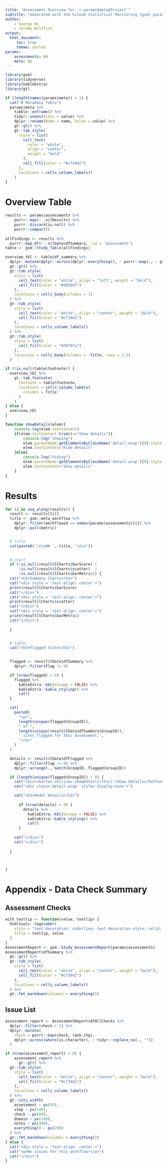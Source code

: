 ```yaml
---
title: "Assessment Overview for `r params$meta$Project`"
subtitle: "Generated with the Gilead Statistical Monitoring {gsm} package"
author: 
    - George Wu
    - Jeremy Wildfire
output:
  html_document:
     toc: true
     theme: united
params:
    assessments: NA
    meta: NA 
---
```


```r
library(gsm)
library(tidyverse)
library(kableExtra)
library(gt)

if (length(names(params$meta)) > 1) {
  cat("# Metadata Table")
  params$meta %>%
    tibble::enframe() %>%
    tidyr::unnest(cols = value) %>%
    dplyr::rename(Name = name, Value = value) %>%
    gt::gt() %>%
    gt::tab_style(
      style = list(
        cell_text(
          color = "white",
          align = "center",
          weight = "bold"
        ),
        cell_fill(color = "#c73442")
      ),
      locations = cells_column_labels()
    )
}
```

# Overview Table
```r
results <- params$assessments %>%
    purrr::map(~ .x$lResults) %>%
    purrr::discard(is.null) %>%
    purrr::compact() 
    
allFindings <- results %>%
  purrr::map_df(~ .x$lData$dfSummary, .id = 'Assessment')
table <- gsm::Study_Table(allFindings)

overview_tbl <- table$df_summary %>%
  dplyr::mutate(dplyr::across(dplyr::everything(), ~ purrr::map(., ~ gt::html(.)))) %>%
  gt::gt() %>%
  gt::tab_style(
    style = list(
      cell_text(color = "white", align = "left", weight = "bold"),
      cell_fill(color = "#50504f")
    ),
    locations = cells_body(columns = 1)
  ) %>%
  gt::tab_style(
    style = list(
      cell_text(color = "white", align = "center", weight = "bold"),
      cell_fill(color = "#c73442")
    ),
    locations = cells_column_labels()
  ) %>%
  gt::tab_style(
    style = list(
      cell_fill(color = "#f8f9fa")
    ),
    locations = cells_body(columns = -Title, rows = 1:2)
  )

if (!is.null(table$footnote)) {
  overview_tbl %>%
    gt::tab_footnote(
      footnote = table$footnote,
      locations = cells_column_labels(
        columns = Title
      )
    )
} else {
  overview_tbl
}
```

```js
function showDetails(elem){
    console.log(elem.textContent)
    if(elem.textContent.trim()=="Show details"){
        console.log("showing")
        elem.parentNode.getElementsByClassName('detail-wrap')[0].style.display=null
        elem.textContent="Hide details"
    }else{
        console.log("hiding")
        elem.parentNode.getElementsByClassName('detail-wrap')[0].style.display="none"
        elem.textContent="Show details"
    }
}
```

# Results
```r

for (i in seq_along(results)) {
  result <- results[[i]]
  title <- gsm::meta_workflow %>%
    dplyr::filter(workflowid == names(params$assessments)[i]) %>%
    dplyr::pull(metric)


  # title
  cat(paste0('\n\n## ', title, '\n\n'))

  
  # chart
  if (!is.null(result$lCharts$barScore) |
      !is.null(result$lCharts$scatter)  |
      !is.null(result$lCharts$barMetric)) {
  cat("<h3>Summary Charts</h3>")
  cat("<div style = 'text-align: center'>")
  print(result$lCharts$barScore)
  cat("</div>")
  cat("<div style = 'text-align: center'>")
  print(result$lCharts$scatter)
  cat("</div>")
  cat("<div style = 'text-align: center'>")
  print(result$lCharts$barMetric)
  cat("</div>")
    
  }


  # table
  cat("<h3>Flagged Sites</h3>")

  
  flagged <- result$lData$dfSummary %>%
    dplyr::filter(Flag != 0)

  if (nrow(flagged) > 0) {
    flagged %>%
      kableExtra::kbl(escape = FALSE) %>%
      kableExtra::kable_styling() %>%
      cat()
  }

  cat(
    paste0(
      "<p>",
      length(unique(flagged$GroupID)),
      " of ",
      length(unique(result$lData$dfSummary$GroupID)),
      " sites flagged for this assessment.",
      "</p>"
    )
  )

  details <- result$lData$dfFlagged %>%
    dplyr::filter(Flag != 0) %>%
    dplyr::arrange(., match(GroupID, flagged$GroupID))

  if (length(unique(flagged$GroupID)) > 0) {
    cat("<div><button onclick='showDetails(this)'>Show details</button>")
    cat("<div class='detail-wrap' style='display:none'>")

    cat("<h3>Model Details</h3>")
    
      if (nrow(details) > 0) {
        details %>%
          kableExtra::kbl(escape = FALSE) %>%
          kableExtra::kable_styling() %>%
          cat()
      }
    
    cat("</div>")
    cat("</div>")
    
  }



}
```

# Appendix - Data Check Summary

## Assessment Checks
```r
with_tooltip <- function(value, tooltip) {
  htmltools::tags$abbr(
    style = "text-decoration: underline; text-decoration-style: solid; cursor: question; color: blue",
    title = tooltip, value
  )
}
AssessmentReport <- gsm::Study_AssessmentReport(params$assessments)
AssessmentReport$dfSummary %>%
  gt::gt() %>%
  gt::tab_style(
    style = list(
      cell_text(color = "white", align = "center", weight = "bold"),
      cell_fill(color = "#c73442")
    ),
    locations = cells_column_labels()
  ) %>%
  gt::fmt_markdown(columns = everything())
```

## Issue List
```r
assessment_report <- AssessmentReport$dfAllChecks %>%
  dplyr::filter(check > 1) %>%
  dplyr::mutate(
    check = purrr::map(check, rank_chg),
    dplyr::across(where(is.character), ~ tidyr::replace_na(., ""))
  )

if (nrow(assessment_report) > 0) {
    assessment_report %>%
      gt::gt() %>%
  gt::tab_style(
    style = list(
      cell_text(color = "white", align = "center", weight = "bold"),
      cell_fill(color = "#c73442")
    ),
    locations = cells_column_labels()
  ) %>%
  gt::cols_width(
    assessment ~ px(85),
    step ~ px(140),
    check ~ px(60),
    domain ~ px(100),
    notes ~ px(300),
    everything() ~ px(200)
  ) %>%
  gt::fmt_markdown(columns = everything())
} else {
  cat("<div style = 'text-align: center'>")
  cat("<p>No issues for this workflow!</p>")
  cat("</div>")
}

```



